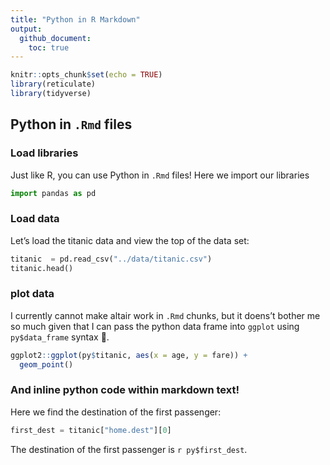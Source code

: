 ```yaml
---
title: "Python in R Markdown"
output: 
  github_document:
    toc: true
---
```


```r
knitr::opts_chunk$set(echo = TRUE)
library(reticulate)
library(tidyverse)
```

## Python in `.Rmd` files

### Load libraries

Just like R, you can use Python in `.Rmd` files! Here we import our libraries

```python
import pandas as pd
```

### Load data

Let's load the titanic data and view the top of the data set:

```python
titanic  = pd.read_csv("../data/titanic.csv")
titanic.head()
```

### plot data

I currently cannot make altair work in `.Rmd` chunks, but it doens't bother me so much given that I can pass the python data frame into `ggplot` using `py$data_frame` syntax 🤷.

```r
ggplot2::ggplot(py$titanic, aes(x = age, y = fare)) +
  geom_point()
```

### And inline python code within markdown text!

Here we find the destination of the first passenger:

```python
first_dest = titanic["home.dest"][0]
```

The destination of the first passenger is `r py$first_dest`.
